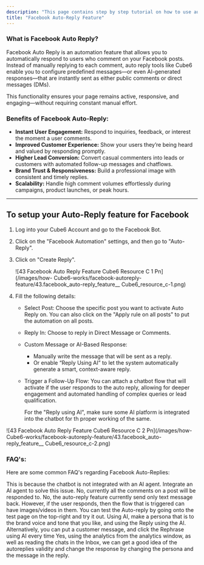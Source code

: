 ```yaml
---
description: "This page contains step by step tutorial on how to use auto reply to FB feature"
title: "Facebook Auto-Reply Feature"
---
```


### **What is Facebook Auto Reply?**

Facebook Auto Reply is an automation feature that allows you to automatically respond to users who comment on your Facebook posts. Instead of manually replying to each comment, auto reply tools like  Cube6 enable you to configure predefined messages—or even AI-generated responses—that are instantly sent as either public comments or direct messages (DMs).

This functionality ensures your page remains active, responsive, and engaging—without requiring constant manual effort.

### **Benefits of Facebook Auto-Reply:**

- **Instant User Engagement:** Respond to inquiries, feedback, or interest the moment a user comments.
- **Improved Customer Experience:** Show your users they’re being heard and valued by responding promptly.
- **Higher Lead Conversion:** Convert casual commenters into leads or customers with automated follow-up messages and chatflows.
- **Brand Trust & Responsiveness:** Build a professional image with consistent and timely replies.
- **Scalability:** Handle high comment volumes effortlessly during campaigns, product launches, or peak hours.

---

## **To setup your Auto-Reply feature for Facebook**

1. Log into your  Cube6 Account and go to the Facebook Bot.
2. Click on the "Facebook Automation" settings, and then go to "Auto-Reply".
3. Click on "Create Reply".

   \![43 Facebook Auto Reply Feature  Cube6 Resource C 1 Pn](/images/how- Cube6-works/facebook-autoreply-feature/43.facebook_auto-reply_feature_\_ Cube6_resource_c-1.png)
4. Fill the following details:
   - Select Post: Choose the specific post you want to activate Auto Reply on. You can also click on the "Apply rule on all posts" to put the automation on all posts.
   - Reply In: Choose to reply in Direct Message or Comments.
   - Custom Message or AI-Based Response:
     - Manually write the message that will be sent as a reply.
     - Or enable “Reply Using AI” to let the system automatically generate a smart, context-aware reply.
   - Trigger a Follow-Up Flow: You can attach a chatbot flow that will activate if the user responds to the auto reply, allowing for deeper engagement and automated handling of complex queries or lead qualification.

     <Info>
       For the "Reply using AI", make sure some AI platform is integrated into the chatbot for th proper working of the same.
     </Info>

\![43 Facebook Auto Reply Feature  Cube6 Resource C 2 Pn](/images/how- Cube6-works/facebook-autoreply-feature/43.facebook_auto-reply_feature_\_ Cube6_resource_c-2.png)

### **FAQ's:**

Here are some common FAQ's regarding Facebook Auto-Replies:

<AccordionGroup>
  <Accordion title="Why is my Auto-Replying giving same message as the user input back?">
    This is because the chatbot is not integrated with an AI agent. Integrate an AI agent to solve this issue.
  </Accordion>
  <Accordion title="Can I set up an autoreply based on user behavior, such as previous message or action taken in the conversation?">
    No, currently all the comments on a post will be responded to.
  </Accordion>
  <Accordion title="Can the autoreply feature send multimedia (images, videos) along with text responses?">
    No, the auto-reply feature currently send only text message back. However, if the user responds, then the flow that is triggered can have images/videos in them.
  </Accordion>
  <Accordion title="How do I test the accuracy of my autoreplies before making them live?">
    You can test the Auto-reply by going onto the test page on the top-right and try it out.
  </Accordion>
  <Accordion title="How can I ensure my autoreply messages maintain brand voice and tone consistency?">
    Using AI, make a persona that is to the brand voice and tone that you like, and using the Reply using the AI. Alternatively, you can put a customer message, and click the Rephrase using AI every time
  </Accordion>
  <Accordion title="Is it possible to update or modify autoreply responses based on ongoing feedback or performance analytics?">
    Yes, using the analytics from the analytics window, as well as reading the chats in the Inbox, we can get a good idea of the autoreplies validity and change the response by changing the persona and the message in the reply.
  </Accordion>
</AccordionGroup>


### 